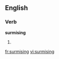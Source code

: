 ==English==

===Verb===
'''surmising'''

# {{present participle of|surmise}}

[[fr:surmising]]
[[vi:surmising]]